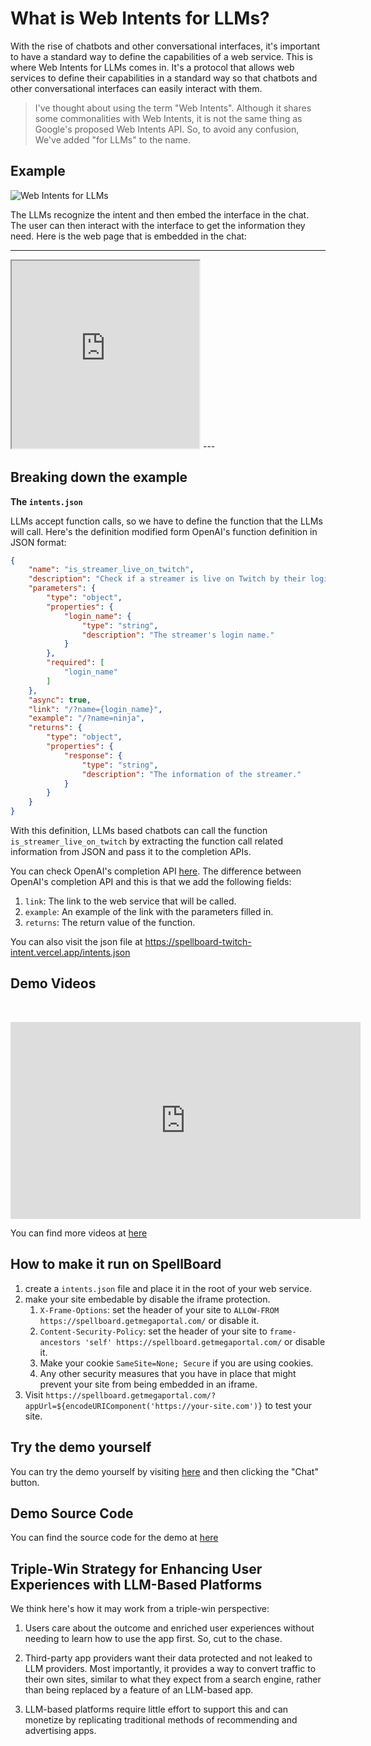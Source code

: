 # What is Web Intents for LLMs?

With the rise of chatbots and other conversational interfaces, it's important to have a standard way to define the capabilities of a web service. This is where Web Intents for LLMs comes in. It's a protocol that allows web services to define their capabilities in a standard way so that chatbots and other conversational interfaces can easily interact with them.

> I've thought about using the term "Web Intents". Although it shares some commonalities with Web Intents, it is not the same thing as Google's proposed Web Intents API. So, to avoid any confusion, We've added "for LLMs" to the name.

## Example

![Web Intents for LLMs](./images/example1.png)

The LLMs recognize the intent and then embed the interface in the chat. The user can then interact with the interface to get the information they need. Here is the web page that is embedded in the chat:

---
<iframe src="https://spellboard-twitch-intent.vercel.app?name=fps_shaka" width="300px" height="300px"></iframe>
---

## Breaking down the example

**The `intents.json`**

LLMs accept function calls, so we have to define the function that the LLMs will call. Here's the definition modified form OpenAI's function definition in JSON format:

```json
{
    "name": "is_streamer_live_on_twitch",
    "description": "Check if a streamer is live on Twitch by their login name.",
    "parameters": {
        "type": "object",
        "properties": {
            "login_name": {
                "type": "string",
                "description": "The streamer's login name."
            }
        },
        "required": [
            "login_name"
        ]
    },
    "async": true,
    "link": "/?name={login_name}",
    "example": "/?name=ninja",
    "returns": {
        "type": "object",
        "properties": {
            "response": {
                "type": "string",
                "description": "The information of the streamer."
            }
        }
    }
}
```

With this definition, LLMs based chatbots can call the function `is_streamer_live_on_twitch` by extracting the function call related information from JSON and pass it to the completion APIs.

You can check OpenAI's completion API [here](https://platform.openai.com/docs/api-reference/chat/create#chat-create-tools). The difference between OpenAI's completion API and this is that we add the following fields:

1. `link`: The link to the web service that will be called.
2. `example`: An example of the link with the parameters filled in.
3. `returns`: The return value of the function.

You can also visit the json file at https://spellboard-twitch-intent.vercel.app/intents.json

## Demo Videos

<p>&nbsp;</p>

<iframe width="560" height="315" src="https://www.youtube.com/embed/TywYiUUljEY?si=Ds-msTxeRq_hqJhx" title="YouTube video player" frameborder="0" allow="accelerometer; autoplay; clipboard-write; encrypted-media; gyroscope; picture-in-picture; web-share" referrerpolicy="strict-origin-when-cross-origin" allowfullscreen></iframe>

You can find more videos at [here](https://www.youtube.com/@SpellBoard)

## How to make it run on SpellBoard

1. create a `intents.json` file and place it in the root of your web service.
2. make your site embedable by disable the iframe protection.
    1. `X-Frame-Options`: set the header of your site to `ALLOW-FROM https://spellboard.getmegaportal.com/` or disable it.
    2. `Content-Security-Policy`: set the header of your site to `frame-ancestors 'self' https://spellboard.getmegaportal.com/` or disable it.
    3. Make your cookie `SameSite=None; Secure` if you are using cookies.
    4. Any other security measures that you have in place that might prevent your site from being embedded in an iframe.
3. Visit `https://spellboard.getmegaportal.com/?appUrl=${encodeURIComponent('https://your-site.com')}` to test your site.

## Try the demo yourself

You can try the demo yourself by visiting [here](https://spellboard.getmegaportal.com/?appUrl=https%3A%2F%2Fspellboard-twitch-intent.vercel.app) and then clicking the "Chat" button.

## Demo Source Code

You can find the source code for the demo at [here](https://github.com/MegaPortal/spellboard-twitch-intent)

## Triple-Win Strategy for Enhancing User Experiences with LLM-Based Platforms

We think here's how it may work from a triple-win perspective:

1. Users care about the outcome and enriched user experiences without needing to learn how to use the app first. So, cut to the chase.

2. Third-party app providers want their data protected and not leaked to LLM providers. Most importantly, it provides a way to convert traffic to their own sites, similar to what they expect from a search engine, rather than being replaced by a feature of an LLM-based app.

3. LLM-based platforms require little effort to support this and can monetize by replicating traditional methods of recommending and advertising apps.